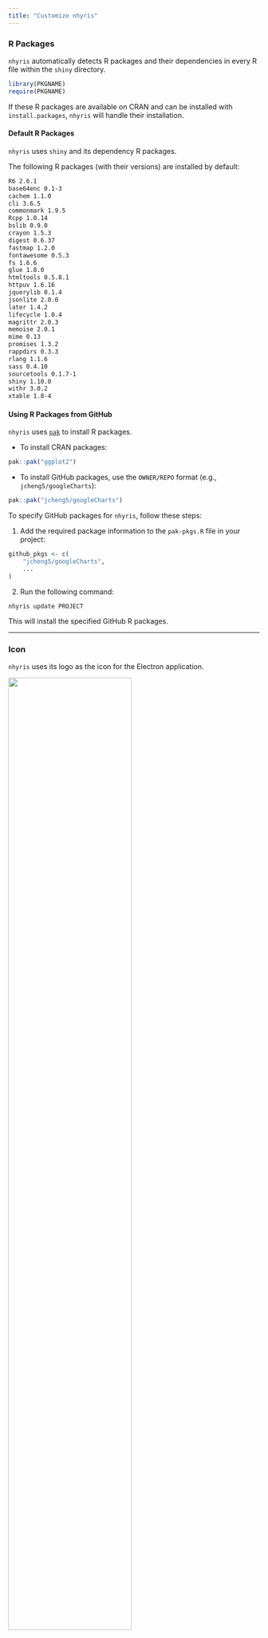 ```yaml
---
title: "Customize nhyris"
---
```


### R Packages

`nhyris` automatically detects R packages and their dependencies in every R file within the `shiny` directory.

```r
library(PKGNAME)
require(PKGNAME)
```

If these R packages are available on CRAN and can be installed with `install.packages`, `nhyris` will handle their installation.

#### Default R Packages

`nhyris` uses `shiny` and its dependency R packages.

The following R packages (with their versions) are installed by default:  

```bash
R6 2.6.1 
base64enc 0.1-3
cachem 1.1.0
cli 3.6.5 
commonmark 1.9.5
Rcpp 1.0.14 
bslib 0.9.0 
crayon 1.5.3 
digest 0.6.37 
fastmap 1.2.0 
fontawesome 0.5.3 
fs 1.6.6 
glue 1.8.0 
htmltools 0.5.8.1 
httpuv 1.6.16 
jquerylib 0.1.4 
jsonlite 2.0.0 
later 1.4.2 
lifecycle 1.0.4 
magrittr 2.0.3 
memoise 2.0.1 
mime 0.13 
promises 1.3.2 
rappdirs 0.3.3 
rlang 1.1.6 
sass 0.4.10 
sourcetools 0.1.7-1 
shiny 1.10.0 
withr 3.0.2 
xtable 1.8-4 
```

#### Using R Packages from GitHub

`nhyris` uses [`pak`](https://github.com/r-lib/pak) to install R packages.

- To install CRAN packages:  

```r
pak::pak("ggplot2")
```
- To install GitHub packages, use the `OWNER/REPO` format (e.g., `jcheng5/googleCharts`):  

```r
pak::pak("jcheng5/googleCharts")
```

To specify GitHub packages for `nhyris`, follow these steps:

1. Add the required package information to the `pak-pkgs.R` file in your project:
    
```r
github_pkgs <- c(
    "jcheng5/googleCharts",
    ...
)
```

2. Run the following command:

```
nhyris update PROJECT
```
This will install the specified GitHub R packages.

---

### Icon

`nhyris` uses its logo as the icon for the Electron application.

<img src='images/app.png' width='70%'>

#### Icon File Location

The icon image file must exist in each project.  
For example, in a project named `myapp`, the file **myapp/icon.png** will be used as the Electron application's icon in the `out` directory.

::: {.callout-note}
The template includes three example image files: `icon.png`, `icon.icns`, and `icon.ico`.  
These files are essentially the same image, just copied and renamed.
:::

On macOS, all of `png`, `icns`, and `ico` formats are supported.  
However, according to the official [Electron Forge guide](https://www.electronforge.io/guides/create-and-add-icons), it is recommended to use:
- `icns` for macOS
- `ico` for Windows
- `png` for Linux

#### Creating a Custom Icon

To create a custom icon on **macOS**, you can use the `nhyris.key` template file provided in the repository.

1. Edit the image as desired.
2. Export the relevant page as a `png` image.

<img src='images/keynote.png' width='70%'>

